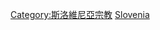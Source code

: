 {{Commons cat|Christianity in Slovenia}}

[[Category:斯洛維尼亞宗教|Category:斯洛維尼亞宗教]]
[[Category:歐洲各國基督教|Slovenia]]
